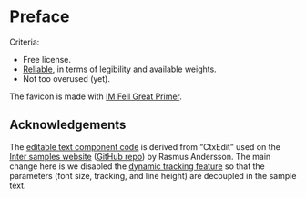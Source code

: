# Preface {-}

Criteria:

- Free license.
- [Reliable](https://fonts.google.com/knowledge/choosing_type/choosing_reliable_typefaces), in terms of legibility and available weights.
- Not too overused (yet).

The favicon is made with [IM Fell Great Primer](https://fonts.google.com/specimen/IM+Fell+Great+Primer).

## Acknowledgements {-}

The [editable text component code](https://github.com/nanxstats/ost/tree/main/assets/ctxedit)
is derived from "CtxEdit" used on the [Inter samples website](https://rsms.me/inter/samples/)
([GitHub repo](https://github.com/rsms/inter/tree/master/docs)) by Rasmus Andersson.
The main change here is we disabled the [dynamic tracking feature](https://rsms.me/inter/dynmetrics/)
so that the parameters (font size, tracking, and line height) are decoupled in the sample text.
